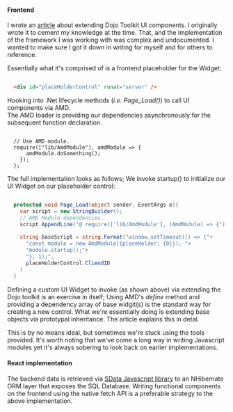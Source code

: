   #### Frontend ####

I wrote an [article](https://medium.com/@marcusp/extending-modules-with-dojo-toolkit-139b666e18a3) about extending Dojo Toolkit UI components. I originally wrote it to cement my knowledge at the time. 
That, and the implementation of the framework I was working with was complex and undocumented. I wanted to make sure I got it down in writing for myself and for others to reference.
  
Essentially what it's comprised of is a frontend placeholder for the Widget:

  ```HTML

    <div id="placeHolderControl" runat="server" />

  ```

Hooking into .Net lifecycle methods (_i.e. Page_Load()_) to call UI components via AMD.  
The AMD loader is providing our dependencies asynchronously for the subsequent function declaration.

  ```JS

    // Use AMD module.
    require(["lib/AmdModule"], amdModule => {
        amdModule.doSomething();
      });
    };

  ```

The full implementation looks as follows; We invoke startup() to initialize our UI Widget on our placeholder control:

```C#

  protected void Page_Load(object sender, EventArgs e){
    var script = new StringBuilder();
    // AMD Module dependencies.
    script.AppendLine("@ require(['lib/AmdModule'], (AmdModule) => {")
    
    string baseScript = string.Format("window.setTimeout(() => {"+
      "const module = new AmdModule({placeHolder: {0}}); "+
      "module.startup();"+
      "}, 1);",
      placeHolderControl.CliendID
    )
  }

  ```

  Defining a custom UI Widget to invoke (as shown above) via extending the Dojo toolkit is an exercise in itself; 
  Using AMD's _define_ method and providing a dependency array of base widgit(s) is the standard way for creating a new control. 
  What we're essentially doing is extending base objects via prototypal inheritance. The article explains this in detal.  

  This is by no means ideal, but sometimes we're stuck using the tools provided. 
  It's worth noting that we've come a long way in writing Javascript modules yet it's always sobering to look back on earlier implementations.  

  #### React implementation ####

  The backend data is retrieved via [SData Javascript library](https://github.com/Sage/SDataJavaScriptClientLib) to an NHibernate ORM layer that exposes the SQL Database.
  Writing functional components on the frontend using the native fetch API is a preferable strategy to the above implementation.